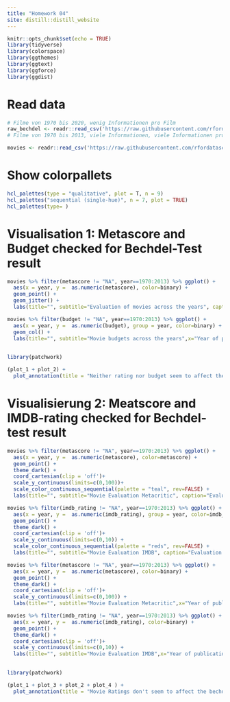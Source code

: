 ```yaml
---
title: "Homework 04"
site: distill::distill_website
---
```


```r
knitr::opts_chunk$set(echo = TRUE)
library(tidyverse)
library(colorspace)
library(ggthemes)
library(ggtext)
library(ggforce)
library(ggdist)
```

# Read data
```r

# Filme von 1970 bis 2020, wenig Informationen pro Film
raw_bechdel <- readr::read_csv('https://raw.githubusercontent.com/rfordatascience/tidytuesday/master/data/2021/2021-03-09/raw_bechdel.csv')
# Filme von 1970 bis 2013, viele Informationen, viele Informationen pro Film

movies <- readr::read_csv('https://raw.githubusercontent.com/rfordatascience/tidytuesday/master/data/2021/2021-03-09/movies.csv')
```
# Show colorpallets
```r
hcl_palettes(type = "qualitative", plot = T, n = 9)
hcl_palettes("sequential (single-hue)", n = 7, plot = TRUE)
hcl_palettes(type= )
```


# Visualisation 1: Metascore and Budget checked for Bechdel-Test result
```r

movies %>% filter(metascore != "NA", year==1970:2013) %>% ggplot() +
  aes(x = year, y =  as.numeric(metascore), color=binary) +
  geom_point() +
  geom_jitter() +
  labs(title="", subtitle="Evaluation of movies across the years", caption="Evaluation by metacritic.com",x="Year of publication",y="Metascore (0-100)") -> plot_1

movies %>% filter(budget != "NA", year==1970:2013) %>% ggplot() +
  aes(x = year, y =  as.numeric(budget), group = year, color=binary) +
  geom_col() +
  labs(title="", subtitle="Movie budgets across the years",x="Year of publication",y="Budget in $") -> plot_2
  

library(patchwork)

(plot_1 + plot_2) +
  plot_annotation(title = "Neither rating nor budget seem to affect the outcome of the Bechdel test")

```

# Visualisierung 2: Meatscore and IMDB-rating checked for Bechdel-test result
```r
movies %>% filter(metascore != "NA", year==1970:2013) %>% ggplot() +
  aes(x = year, y =  as.numeric(metascore), color=metascore) +
  geom_point() +
  theme_dark() +
  coord_cartesian(clip = 'off')+
  scale_y_continuous(limits=c(0,100))+
  scale_color_continuous_sequential(palette = "teal", rev=FALSE) +
  labs(title="", subtitle="Movie Evaluation Metacritic", caption="Evaluation by metacritic.com",x="Year of publication",y=NULL) -> plot_1

movies %>% filter(imdb_rating != "NA", year==1970:2013) %>% ggplot() +
  aes(x = year, y =  as.numeric(imdb_rating), group = year, color=imdb_rating) +
  geom_point() +
  theme_dark() +
  coord_cartesian(clip = 'off')+
  scale_y_continuous(limits=c(0,10)) +
  scale_color_continuous_sequential(palette = "reds", rev=FALSE) +
  labs(title="", subtitle="Movie Evaluation IMDB", caption="Evaluation by imdb.com", x="Year of publication", y=NULL) -> plot_2

movies %>% filter(metascore != "NA", year==1970:2013) %>% ggplot() +
  aes(x = year, y =  as.numeric(metascore), color=binary) +
  geom_point() +
  theme_dark() +
  coord_cartesian(clip = 'off')+
  scale_y_continuous(limits=c(0,100)) +
  labs(title="", subtitle="Movie Evaluation Metacritic",x="Year of publication",y="Metascore (0-100)") -> plot_3

movies %>% filter(imdb_rating != "NA", year==1970:2013) %>% ggplot() +
  aes(x = year, y =  as.numeric(imdb_rating), color=binary) +
  geom_point() +
  theme_dark() +
  coord_cartesian(clip = 'off')+
  scale_y_continuous(limits=c(0,10)) +
  labs(title="", subtitle="Movie Evaluation IMDB",x="Year of publication",y="IMDB score (0-10)") -> plot_4
  

library(patchwork)

(plot_1 + plot_3 + plot_2 + plot_4 ) +
  plot_annotation(title = "Movie Ratings don't seem to affect the bechdel test")

```




